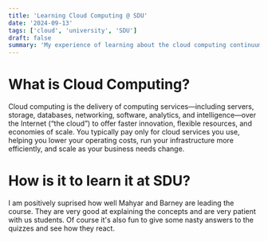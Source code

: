 ```yaml
---
title: 'Learning Cloud Computing @ SDU'
date: '2024-09-13'
tags: ['cloud', 'university', 'SDU']
draft: false
summary: 'My experience of learning about the cloud computing continuum, from Infrastructure as a Service (IaaS) to Software as a Service (SaaS).'
---
```


# What is Cloud Computing?

Cloud computing is the delivery of computing services—including servers, storage, databases, networking, software, analytics, and intelligence—over the Internet (“the cloud”) to offer faster innovation, flexible resources, and economies of scale. You typically pay only for cloud services you use, helping you lower your operating costs, run your infrastructure more efficiently, and scale as your business needs change.

# How is it to learn it at SDU?
I am positively suprised how well Mahyar and Barney are leading the course. They are very good at explaining the concepts and are very patient with us students.
Of course it's also fun to give some nasty answers to the quizzes and see how they react.